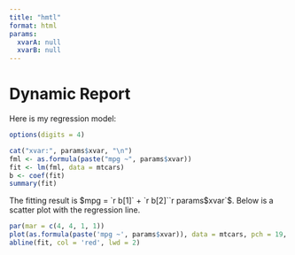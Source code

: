 ```yaml
---
title: "hmtl"
format: html
params:
  xvarA: null
  xvarB: null 
---
```



# Dynamic Report

Here is my regression model:

```r
options(digits = 4)

cat("xvar:", params$xvar, "\n")
fml <- as.formula(paste("mpg ~", params$xvar))
fit <- lm(fml, data = mtcars)
b <- coef(fit)
summary(fit)
```

The fitting result is $mpg = `r b[1]` + `r b[2]``r params$xvar`$.
Below is a scatter plot with the regression line.

```r
par(mar = c(4, 4, 1, 1))
plot(as.formula(paste('mpg ~', params$xvar)), data = mtcars, pch = 19, col = 'gray')
abline(fit, col = 'red', lwd = 2)
```

